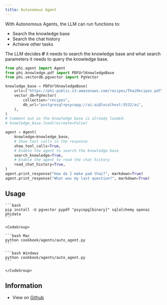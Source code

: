 ```yaml
---
title: Autonomous Agent
---
```


With Autonomous Agents, the LLM can run functions to:

- Search the knowledge base
- Search the chat history
- Achieve other tasks

The LLM decides **if** it needs to search the knowledge base and what search parameters it needs to query the knowledge base.

```python cookbook/agents/auto_agent.py
from phi.agent import Agent
from phi.knowledge.pdf import PDFUrlKnowledgeBase
from phi.vectordb.pgvector import PgVector

knowledge_base = PDFUrlKnowledgeBase(
    urls=["https://phi-public.s3.amazonaws.com/recipes/ThaiRecipes.pdf"],
    vector_db=PgVector(
        collection="recipes",
        db_url="postgresql+psycopg://ai:ai@localhost:5532/ai",
    ),
)
# Comment out as the knowledge base is already loaded.
# knowledge_base.load(recreate=False)

agent = Agent(
    knowledge=knowledge_base,
    # Show tool calls in the response
    show_tool_calls=True,
    # Enable the agent to search the knowledge base
    search_knowledge=True,
    # Enable the agent to read the chat history
    read_chat_history=True,
)
agent.print_response("How do I make pad thai?", markdown=True)
agent.print_response("What was my last question?", markdown=True)
```

## Usage

<Steps>
  <Snippet file="create-venv-step.mdx" />

  <Snippet file="run-pgvector-step.mdx" />

  <Step title="Install libraries">

    ```bash
    pip install -U pgvector pypdf "psycopg[binary]" sqlalchemy openai phidata
    ```

  </Step>

  <Step title="Run the agent">

    <CodeGroup>

    ```bash Mac
    python cookbook/agents/auto_agent.py
    ```

    ```bash Windows
    python cookbook/agents/auto_agent.py
    ```

    </CodeGroup>

  </Step>

</Steps>

## Information

- View on [Github](https://github.com/phidatahq/phidata/tree/main/cookbook/agents/auto_agent.py)

